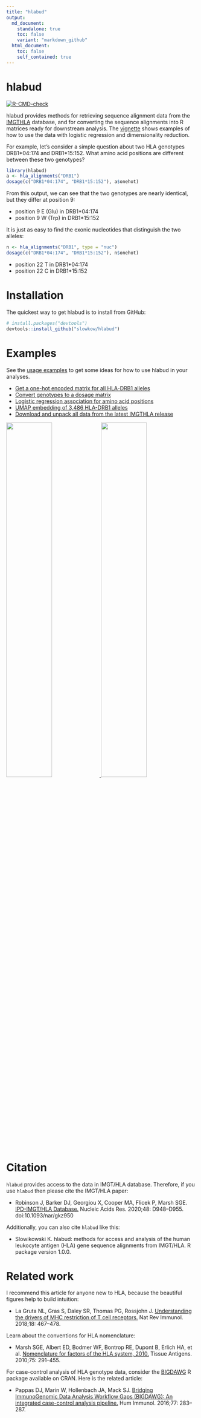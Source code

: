 ```yaml
---
title: "hlabud"
output:
  md_document:
    standalone: true
    toc: false
    variant: "markdown_github"
  html_document:
    toc: false
    self_contained: true
---
```


# hlabud

[![R-CMD-check](https://github.com/slowkow/hlabud/actions/workflows/R-CMD-check.yaml/badge.svg)](https://github.com/slowkow/hlabud/actions/workflows/R-CMD-check.yaml)

hlabud provides methods for retrieving sequence alignment data from the [IMGTHLA] database, and for converting the sequence alignments into R matrices ready for downstream analysis. The [vignette](vignettes/examples.md) shows examples of how to use the data with logistic regression and dimensionality reduction.

[IMGTHLA]: https://github.com/ANHIG/IMGTHLA

For example, let's consider a simple question about two HLA genotypes DRB1\*04:174 and DRB1\*15:152.
What amino acid positions are different between these two genotypes?

```r
library(hlabud)
a <- hla_alignments("DRB1")
dosage(c("DRB1*04:174", "DRB1*15:152"), a$onehot)
```

From this output, we can see that the two genotypes are nearly identical, but they differ at position 9:

- position 9 E (Glu) in DRB1*04:174
- position 9 W (Trp) in DRB1*15:152

It is just as easy to find the exonic nucleotides that distinguish the two alleles:

```r
n <- hla_alignments("DRB1", type = "nuc")
dosage(c("DRB1*04:174", "DRB1*15:152"), n$onehot)
```

- position 22 T in DRB1\*04:174
- position 22 C in DRB1\*15:152


# Installation

The quickest way to get hlabud is to install from GitHub:

```r
# install.packages("devtools")
devtools::install_github("slowkow/hlabud")
```


# Examples

See the [usage examples](vignettes/examples.md) to get some ideas for how to use hlabud in your analyses.

- [Get a one-hot encoded matrix for all HLA-DRB1 alleles](https://github.com/slowkow/hlabud/blob/main/vignettes/examples.md#get-a-one-hot-encoded-matrix-for-all-hla-drb1-alleles)
- [Convert genotypes to a dosage matrix](https://github.com/slowkow/hlabud/blob/main/vignettes/examples.md#convert-genotypes-to-a-dosage-matrix)
- [Logistic regression association for amino acid positions](https://github.com/slowkow/hlabud/blob/main/vignettes/examples.md#logistic-regression-association-for-amino-acid-positions)
- [UMAP embedding of 3,486 HLA-DRB1 alleles](https://github.com/slowkow/hlabud/blob/main/vignettes/examples.md#umap-embedding-of-3486-hla-drb1-alleles)
- [Download and unpack all data from the latest IMGTHLA release](https://github.com/slowkow/hlabud/blob/main/vignettes/examples.md#download-and-unpack-all-data-from-the-latest-imgthla-release)

<a href="https://github.com/slowkow/hlabud/tree/main/vignettes/examples.md">
<img width="49%" src="https://github.com/slowkow/hlabud/raw/main/vignettes/examples_files/figure-html/glm-volcano-1.png"> <img width="49%" src="https://github.com/slowkow/hlabud/raw/main/vignettes/examples_files/figure-html/umap1-1.png">
</a>

# Citation

`hlabud` provides access to the data in IMGT/HLA database. Therefore, if you use `hlabud` then please cite the IMGT/HLA paper:

- Robinson J, Barker DJ, Georgiou X, Cooper MA, Flicek P, Marsh SGE. [IPD-IMGT/HLA Database.](https://www.ncbi.nlm.nih.gov/pubmed/31667505) Nucleic Acids Res. 2020;48: D948–D955. doi:10.1093/nar/gkz950

Additionally, you can also cite `hlabud` like this:

- Slowikowski K. hlabud: methods for access and analysis of the human leukocyte antigen (HLA) gene sequence alignments from IMGT/HLA. R package version 1.0.0.

# Related work

I recommend this article for anyone new to HLA, because the beautiful figures
help to build intuition:

- La Gruta NL, Gras S, Daley SR, Thomas PG, Rossjohn J. [Understanding the drivers of MHC restriction of T cell receptors.](https://www.ncbi.nlm.nih.gov/pubmed/29636542) Nat Rev Immunol. 2018;18: 467–478.

Learn about the conventions for HLA nomenclature:

- Marsh SGE, Albert ED, Bodmer WF, Bontrop RE, Dupont B, Erlich HA, et al.  [Nomenclature for factors of the HLA system, 2010.](https://www.ncbi.nlm.nih.gov/pubmed/20356336) Tissue Antigens.  2010;75: 291–455.

For case-control analysis of HLA genotype data, consider the
[BIGDAWG](https://CRAN.R-project.org/package=BIGDAWG) R package available on
CRAN. Here is the related article:

- Pappas DJ, Marin W, Hollenbach JA, Mack SJ. [Bridging ImmunoGenomic Data Analysis Workflow Gaps (BIGDAWG): An integrated case-control analysis pipeline.](https://pubmed.ncbi.nlm.nih.gov/26708359) Hum Immunol. 2016;77: 283–287.

